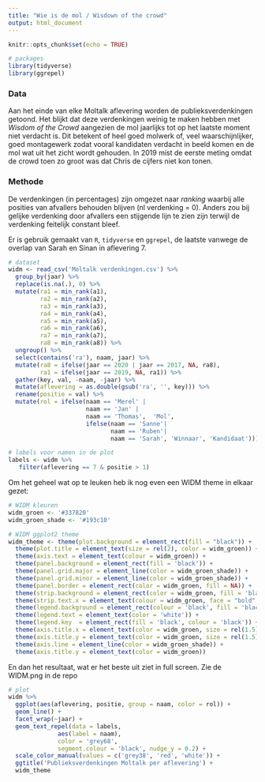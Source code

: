 ```yaml
---
title: "Wie is de mol / Wisdown of the crowd"
output: html_document
---
```


```r
knitr::opts_chunk$set(echo = TRUE)

# packages
library(tidyverse)
library(ggrepel)
```


### Data

Aan het einde van elke Moltalk aflevering worden de publieksverdenkingen getoond. Het blijkt dat deze verdenkingen weinig te maken hebben met _Wisdom of the Crowd_ aangezien de mol jaarlijks tot op het laatste moment niet verdacht is. Dit betekent of heel goed molwerk of, veel waarschijnlijker, goed montagewerk zodat vooral kandidaten verdacht in beeld komen en de mol wat uit het zicht wordt gehouden. In 2019 mist de eerste meting omdat de crowd toen zo groot was dat Chris de cijfers niet kon tonen.

### Methode

De verdenkingen (in percentages) zijn omgezet naar _ranking_ waarbij alle posities van afvallers behouden blijven (nl verdenking = 0). Anders zou bij gelijke verdenking door afvallers een stijgende lijn te zien zijn terwijl de verdenking feitelijk constant bleef. 

Er is gebruik gemaakt van `R`, `tidyverse` en `ggrepel`, de laatste vanwege de overlap van Sarah en Sinan in aflevering 7.

```r
# dataset
widm <- read_csv('Moltalk verdenkingen.csv') %>%
  group_by(jaar) %>%
  replace(is.na(.), 0) %>%
  mutate(ra1 = min_rank(a1),
         ra2 = min_rank(a2),
         ra3 = min_rank(a3),
         ra4 = min_rank(a4),
         ra5 = min_rank(a5),
         ra6 = min_rank(a6),
         ra7 = min_rank(a7),
         ra8 = min_rank(a8)) %>%
  ungroup() %>%
  select(contains('ra'), naam, jaar) %>%
  mutate(ra8 = ifelse(jaar == 2020 | jaar == 2017, NA, ra8),
         ra1 = ifelse(jaar == 2019, NA, ra1)) %>%
  gather(key, val, -naam, -jaar) %>%
  mutate(aflevering = as.double(gsub('ra', '', key))) %>%
  rename(positie = val) %>%
  mutate(rol = ifelse(naam == 'Merel' | 
                      naam == 'Jan' | 
                      naam == 'Thomas',  'Mol', 
                      ifelse(naam == 'Sanne'| 
                             naam == 'Ruben'|
                             naam == 'Sarah', 'Winnaar', 'Kandidaat'))) 

# labels voor namen in de plot
labels <- widm %>%
   filter(aflevering == 7 & positie > 1)
```


Om het geheel wat op te leuken heb ik nog even een WIDM theme in elkaar gezet:

```r
# WIDM kleuren
widm_groen <- '#337820'
widm_groen_shade <- '#193c10'

# WIDM ggplot2 theme
widm_theme <- theme(plot.background = element_rect(fill = "black")) +
  theme(plot.title = element_text(size = rel(2), color = widm_groen)) +
  theme(axis.text = element_text(colour = widm_groen)) +
  theme(panel.background = element_rect(fill = 'black')) +
  theme(panel.grid.major = element_line(color = widm_groen_shade)) +
  theme(panel.grid.minor = element_line(color = widm_groen_shade)) +
  theme(panel.border = element_rect(color = widm_groen, fill = NA)) +
  theme(strip.background = element_rect(color = widm_groen, fill = 'black')) +
  theme(strip.text.x = element_text(colour = widm_groen, face = "bold", size = rel(2))) +
  theme(legend.background = element_rect(colour = 'black', fill = 'black')) +
  theme(legend.text = element_text(color = 'white')) +
  theme(legend.key  = element_rect(fill = 'black', colour = 'black')) +
  theme(axis.title.x = element_text(color = widm_groen, size = rel(1.5))) +
  theme(axis.title.y = element_text(color = widm_groen, size = rel(1.5))) +
  theme(axis.line = element_line(color = widm_groen_shade)) +
  theme(axis.title.y = element_text(color = widm_groen)) 
```


En dan het resultaat, wat er het beste uit ziet in full screen. Zie de WIDM.png in de repo

```r
# plot
widm %>%
  ggplot(aes(aflevering, positie, group = naam, color = rol)) +
  geom_line() +
  facet_wrap(~jaar) +
  geom_text_repel(data = labels, 
              aes(label = naam), 
              color = 'grey68', 
              segment.colour = 'black', nudge_y = 0.2) +
  scale_color_manual(values = c('grey38', 'red', 'white')) +
  ggtitle('Publieksverdenkingen Moltalk per aflevering') +
  widm_theme
```

